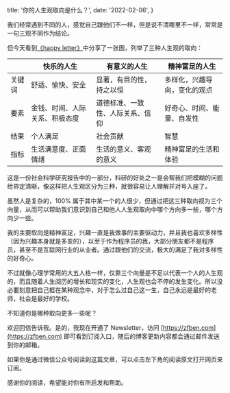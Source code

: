 
  title: '你的人生观取向是什么？',
  date: '2022-02-06',
}


我们经常遇到不同的人，感觉自己跟他们不一样，但是说不清哪里不一样，常常是一句三观不同作为结论。

但今天看到[《happy letter》](http://xiao.do/issues/amor-fati-1011664)中分享了一张图，列举了三种人生观的取向：

|| 快乐的人生 | 有意义的人生 | 精神富足的人生 |
| - | - | - | - |
| 关键词 | 舒适、愉快、安全 | 显著，有目的性，持之以恒 | 多样化，兴趣导向，变化的观点 |
| 要素 | 金钱、时间、人际关系、积极态度 | 道德标准、一致性、人际关系、信仰 | 好奇心、时间、能量、自发性 |
| 结果 | 个人满足 | 社会贡献 | 智慧 |
| 指标 | 生活满意度、正面情绪 | 生活的意义、客观的意义 | 精神富足的生活和体验 |

这是一份社会科学研究报告中的一部分，科研的好处之一是会帮我们把模糊的问题给界定清晰，像这样把人生观区分为三种，就很容易让人理解并对号入座了。

虽然人是复杂的，100% 属于其中某一个的人很少，但通过把这三种取向视为三个向量，从而可以帮助我们意识到自己和他人人生观取向中哪个方向多一些，哪个方向少一些。

我的主要取向是精神富足，兴趣一直是我做事的主要驱动力，并且我也喜欢多样性（因为兴趣本身就是多变的），以至于作为程序员的我，大部分朋友都不是程序员，甚至不是互联网行业的从业者。通过跟他们的交流，极大的满足了我对多样性的好奇心。

不过就像心理学常用的大五人格一样，仅靠三个向量是不足以代表一个人的人生观的，而且随着人生阅历的增长和现实的变化，人生观也会不停的发生变化。所以没必要刻意把自己框在某种观念中，对于怎么过自己这一生，自己永远是最好的老师，社会是最好的学校。

不知道你是哪种取向更多一些呢？

欢迎回信告诉我。是的，我现在开通了 Newsletter，访问 [https://zfben.com](https://zfben.com) 即可看到订阅入口，随后的博客更新内容都会通过邮件发送到你的邮箱。

如果你是通过微信公众号阅读到这篇文章，可以点击左下角的阅读原文打开网页来订阅。

感谢你的阅读，希望能对你有所启发和帮助。
